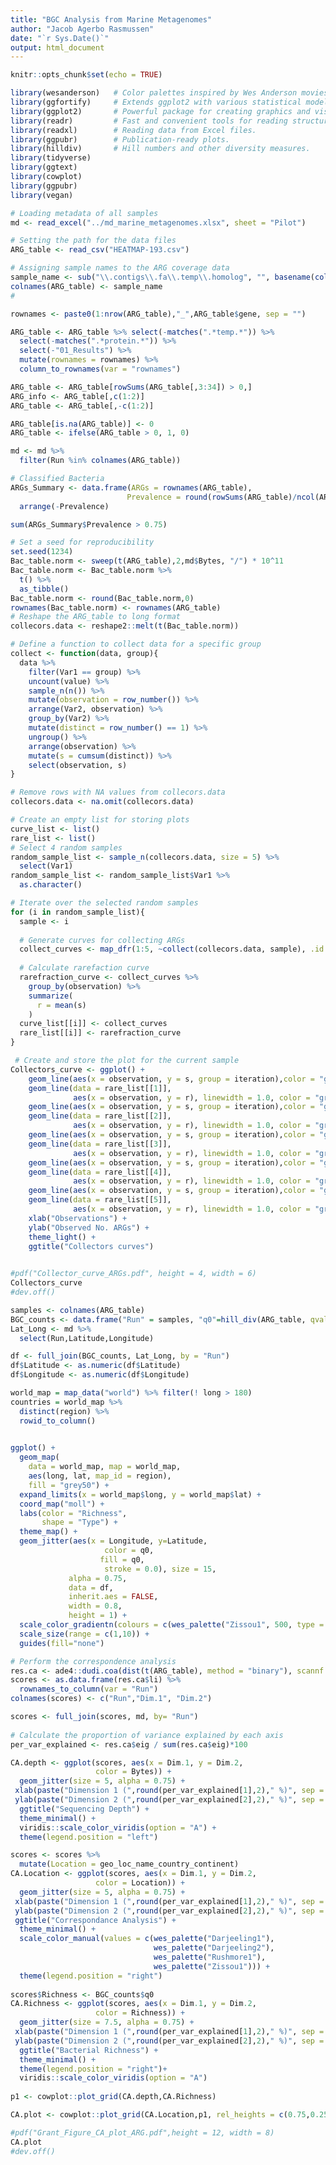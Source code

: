 ```yaml
---
title: "BGC Analysis from Marine Metagenomes"
author: "Jacob Agerbo Rasmussen"
date: "`r Sys.Date()`"
output: html_document
---
```


```r
knitr::opts_chunk$set(echo = TRUE)
```

```r
library(wesanderson)   # Color palettes inspired by Wes Anderson movies.
library(ggfortify)     # Extends ggplot2 with various statistical models.
library(ggplot2)       # Powerful package for creating graphics and visualizations.
library(readr)         # Fast and convenient tools for reading structured data files.
library(readxl)        # Reading data from Excel files.
library(ggpubr)        # Publication-ready plots.
library(hilldiv)       # Hill numbers and other diversity measures.
library(tidyverse)
library(ggtext)
library(cowplot)
library(ggpubr)
library(vegan)
```
```r
# Loading metadata of all samples
md <- read_excel("../md_marine_metagenomes.xlsx", sheet = "Pilot")

```

```r
# Setting the path for the data files
ARG_table <- read_csv("HEATMAP-193.csv")

# Assigning sample names to the ARG coverage data
sample_name <- sub("\\.contigs\\.fa\\.temp\\.homolog", "", basename(colnames(ARG_table)))
colnames(ARG_table) <- sample_name
#

rownames <- paste0(1:nrow(ARG_table),"_",ARG_table$gene, sep = "")

ARG_table <- ARG_table %>% select(-matches(".*temp.*")) %>%
  select(-matches(".*protein.*")) %>%
  select(-"01_Results") %>%
  mutate(rownames = rownames) %>%
  column_to_rownames(var = "rownames")

ARG_table <- ARG_table[rowSums(ARG_table[,3:34]) > 0,]
ARG_info <- ARG_table[,c(1:2)]
ARG_table <- ARG_table[,-c(1:2)]

ARG_table[is.na(ARG_table)] <- 0
ARG_table <- ifelse(ARG_table > 0, 1, 0)

md <- md %>%
  filter(Run %in% colnames(ARG_table))
```

```r
# Classified Bacteria
ARGs_Summary <- data.frame(ARGs = rownames(ARG_table),
                          Prevalence = round(rowSums(ARG_table)/ncol(ARG_table),2)) %>%
  arrange(-Prevalence)

sum(ARGs_Summary$Prevalence > 0.75)
```

```r
# Set a seed for reproducibility
set.seed(1234)
Bac_table.norm <- sweep(t(ARG_table),2,md$Bytes, "/") * 10^11
Bac_table.norm <- Bac_table.norm %>%
  t() %>%
  as_tibble()
Bac_table.norm <- round(Bac_table.norm,0)
rownames(Bac_table.norm) <- rownames(ARG_table)
# Reshape the ARG_table to long format
collecors.data <- reshape2::melt(t(Bac_table.norm))

# Define a function to collect data for a specific group
collect <- function(data, group){
  data %>%
    filter(Var1 == group) %>%
    uncount(value) %>%
    sample_n(n()) %>%
    mutate(observation = row_number()) %>%
    arrange(Var2, observation) %>%
    group_by(Var2) %>%
    mutate(distinct = row_number() == 1) %>%
    ungroup() %>%
    arrange(observation) %>%
    mutate(s = cumsum(distinct)) %>%
    select(observation, s) 
}

# Remove rows with NA values from collecors.data
collecors.data <- na.omit(collecors.data)

# Create an empty list for storing plots
curve_list <- list()
rare_list <- list()
# Select 4 random samples
random_sample_list <- sample_n(collecors.data, size = 5) %>%
  select(Var1) 
random_sample_list <- random_sample_list$Var1 %>%
  as.character()

# Iterate over the selected random samples
for (i in random_sample_list){
  sample <- i
  
  # Generate curves for collecting ARGs
  collect_curves <- map_dfr(1:5, ~collect(collecors.data, sample), .id = "iteration")
  
  # Calculate rarefaction curve
  rarefraction_curve <- collect_curves %>%
    group_by(observation) %>%
    summarize(
      r = mean(s)
    )
  curve_list[[i]] <- collect_curves
  rare_list[[i]] <- rarefraction_curve
}

 # Create and store the plot for the current sample
Collectors_curve <- ggplot() + 
    geom_line(aes(x = observation, y = s, group = iteration),color = "grey70", alpha = 0.5, linewidth = 1.5, data = curve_list[[1]]) +
    geom_line(data = rare_list[[1]], 
              aes(x = observation, y = r), linewidth = 1.0, color = "grey20", alpha = 0.95, inherit.aes = FALSE) +
    geom_line(aes(x = observation, y = s, group = iteration),color = "grey70", alpha = 0.5, linewidth = 1.5, data = curve_list[[2]]) +
    geom_line(data = rare_list[[2]], 
              aes(x = observation, y = r), linewidth = 1.0, color = "grey20", alpha = 0.95, inherit.aes = FALSE) +
    geom_line(aes(x = observation, y = s, group = iteration),color = "grey70", alpha = 0.5, linewidth = 1.5, data = curve_list[[3]]) +
    geom_line(data = rare_list[[3]], 
              aes(x = observation, y = r), linewidth = 1.0, color = "grey20", alpha = 0.95, inherit.aes = FALSE) +
    geom_line(aes(x = observation, y = s, group = iteration),color = "grey70", alpha = 0.5, linewidth = 1.5, data = curve_list[[4]]) +
    geom_line(data = rare_list[[4]], 
              aes(x = observation, y = r), linewidth = 1.0, color = "grey20", alpha = 0.95, inherit.aes = FALSE) +
    geom_line(aes(x = observation, y = s, group = iteration),color = "grey70", alpha = 0.5, linewidth = 1.5, data = curve_list[[5]]) +
    geom_line(data = rare_list[[5]], 
              aes(x = observation, y = r), linewidth = 1.0, color = "grey20", alpha = 0.95, inherit.aes = FALSE) +
    xlab("Observations") +
    ylab("Observed No. ARGs") +
    theme_light() + 
    ggtitle("Collectors curves")
      
```
```r
#pdf("Collector_curve_ARGs.pdf", height = 4, width = 6)
Collectors_curve
#dev.off()
```


```r
samples <- colnames(ARG_table)
BGC_counts <- data.frame("Run" = samples, "q0"=hill_div(ARG_table, qvalue = 0))
Lat_Long <- md %>%
  select(Run,Latitude,Longitude)

df <- full_join(BGC_counts, Lat_Long, by = "Run")
df$Latitude <- as.numeric(df$Latitude)
df$Longitude <- as.numeric(df$Longitude)

world_map = map_data("world") %>% filter(! long > 180)
countries = world_map %>% 
  distinct(region) %>% 
  rowid_to_column()

  
ggplot() +
  geom_map(
    data = world_map, map = world_map,
    aes(long, lat, map_id = region),
    fill = "grey50") +
  expand_limits(x = world_map$long, y = world_map$lat) +
  coord_map("moll") +
  labs(color = "Richness",
       shape = "Type") +
  theme_map() +
  geom_jitter(aes(x = Longitude, y=Latitude, 
                     color = q0,
                    fill = q0,
                     stroke = 0.0), size = 15, 
             alpha = 0.75, 
             data = df, 
             inherit.aes = FALSE,
             width = 0.8,
             height = 1) +
  scale_color_gradientn(colours = c(wes_palette("Zissou1", 500, type = "continuous")), na.value = "black")  +
  scale_size(range = c(1,10)) + 
  guides(fill="none")
```

```r
# Perform the correspondence analysis
res.ca <- ade4::dudi.coa(dist(t(ARG_table), method = "binary"), scannf = FALSE, nf = 2)
scores <- as.data.frame(res.ca$li) %>%
  rownames_to_column(var = "Run")
colnames(scores) <- c("Run","Dim.1", "Dim.2")

scores <- full_join(scores, md, by= "Run")
 
# Calculate the proportion of variance explained by each axis
per_var_explained <- res.ca$eig / sum(res.ca$eig)*100

CA.depth <- ggplot(scores, aes(x = Dim.1, y = Dim.2,
                   color = Bytes)) +
  geom_jitter(size = 5, alpha = 0.75) +
 xlab(paste("Dimension 1 (",round(per_var_explained[1],2)," %)", sep = "")) +
 ylab(paste("Dimension 2 (",round(per_var_explained[2],2)," %)", sep = "")) +
  ggtitle("Sequencing Depth") +
  theme_minimal() + 
  viridis::scale_color_viridis(option = "A") +
  theme(legend.position = "left")

scores <- scores %>%
  mutate(Location = geo_loc_name_country_continent)
CA.Location <- ggplot(scores, aes(x = Dim.1, y = Dim.2,
                   color = Location)) +
  geom_jitter(size = 5, alpha = 0.75) +
 xlab(paste("Dimension 1 (",round(per_var_explained[1],2)," %)", sep = "")) +
 ylab(paste("Dimension 2 (",round(per_var_explained[2],2)," %)", sep = "")) +
 ggtitle("Correspondance Analysis") +
  theme_minimal() + 
  scale_color_manual(values = c(wes_palette("Darjeeling1"),
                                wes_palette("Darjeeling2"),
                                wes_palette("Rushmore1"),
                                wes_palette("Zissou1"))) +
  theme(legend.position = "right")
  
scores$Richness <- BGC_counts$q0
CA.Richness <- ggplot(scores, aes(x = Dim.1, y = Dim.2,
                   color = Richness)) +
  geom_jitter(size = 7.5, alpha = 0.75) +
 xlab(paste("Dimension 1 (",round(per_var_explained[1],2)," %)", sep = "")) +
 ylab(paste("Dimension 2 (",round(per_var_explained[2],2)," %)", sep = "")) +
  ggtitle("Bacterial Richness") +
  theme_minimal() +
  theme(legend.position = "right")+
  viridis::scale_color_viridis(option = "A")
  
p1 <- cowplot::plot_grid(CA.depth,CA.Richness)

CA.plot <- cowplot::plot_grid(CA.Location,p1, rel_heights = c(0.75,0.25), ncol = 1)
```

```r
#pdf("Grant_Figure_CA_plot_ARG.pdf",height = 12, width = 8)
CA.plot
#dev.off()
```

